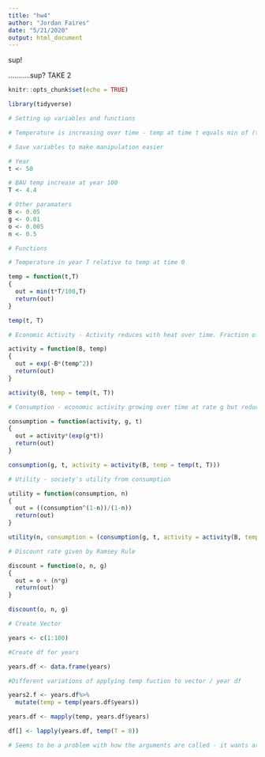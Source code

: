 ```yaml
---
title: "hw4"
author: "Jordan Faires"
date: "5/21/2020"
output: html_document
---
```


sup!

...........sup? TAKE 2 

```r
knitr::opts_chunk$set(echo = TRUE)
```

```r
library(tidyverse)
```

```r

# Setting up variables and functions

# Temperature is increasing over time - temp at time t equals min of (tT / 100, T). It rises until T = 100 and flattens out after that. If we know t and T, you can plug in to the equation. t = years from now, T = BAU temperature increase at year 100.

# Save variables to make manipulation easier

# Year
t <- 50

# BAU temp increase at year 100
T <- 4.4

# Other paramaters
B <- 0.05
g <- 0.01
o <- 0.005
n <- 0.5

# Functions 

# Temperature in year T relative to temp at time 0

temp = function(t,T)
{
  out = min(t*T/100,T)
  return(out)
}

temp(t, T)

# Economic Activity - Activity reduces with heat over time. Fraction of economic activity retained in a year if tempt is r(t):

activity = function(B, temp)
{
  out = exp(-B*(temp^2))
  return(out)
}

activity(B, temp = temp(t, T))

# Consumption - economic activity growing over time at rate g but reduced by K. total consumption at time t is: 

consumption = function(activity, g, t)
{
  out = activity*(exp(g*t))
  return(out)
}

consumption(g, t, activity = activity(B, temp = temp(t, T))) 

# Utility - society's utility from consumption 

utility = function(consumption, n)
{
  out = ((consumption^(1-n))/(1-n))
  return(out)
}

utility(n, consumption = (consumption(g, t, activity = activity(B, temp = temp(t, T)))))

# Discount rate given by Ramsey Rule 

discount = function(o, n, g)
{
  out = o + (n*g)
  return(out)
}

discount(o, n, g)


```

```r

# Create Vector

years <- c(1:100)

#Create df for years

years.df <- data.frame(years)

#Different variations of applying temp fuction to vector / year df

years2.f <- years.df%>% 
  mutate(temp = temp(years.df$years))

years.df <- mapply(temp, years.df$years)

df[] <- lapply(years.df, temp(T = 8))

# Seems to be a problem with how the arguments are called - it wants arguments for t and T, but we want the function to use years in the vector or df for t instead of it being given. 


```


